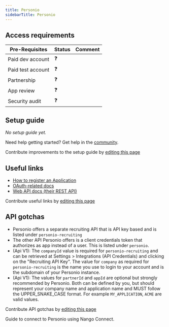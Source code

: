```yaml
---
title: Personio
sidebarTitle: Personio
---
```



<Overview />
<PreBuiltTooling />
<PreBuiltUseCases />

## Access requirements
| Pre-Requisites | Status | Comment|
| - | - | - |
| Paid dev account | ❓ |  |
| Paid test account | ❓ |  |
| Partnership | ❓ | |
| App review | ❓ |  |
| Security audit | ❓ | |


## Setup guide

_No setup guide yet._

<Tip>Need help getting started? Get help in the [community](https://nango.dev/slack).</Tip>

<Note>Contribute improvements to the setup guide by [editing this page](https://github.com/nangohq/nango/tree/master/docs-v2/integrations/all/personio.mdx)</Note>


## Useful links

-   [How to register an Application](https://developer.personio.de/docs/getting-started-with-the-personio-api)
-   [OAuth-related docs](https://developer.personio.de/reference/auth)
-   [Web API docs (their REST API)](https://developer.personio.de/reference/introduction)

<Note>Contribute useful links by [editing this page](https://github.com/nangohq/nango/tree/master/docs-v2/integrations/all/personio.mdx)</Note>

## API gotchas

-   Personio offers a separate recruiting API that is API key based and is listed under `personio-recruiting`
-   The other API Personio offers is a client credentials token that authorizes as app instead of a user. This is listed under `personio`.
-   (Api V1): The `companyId` value is required for `personio-recruiting` and can be retrieved at Settings > Integrations (API Credentials) and clicking on the "Recruiting API Key".
    The value for `company` as required for `personio-recruiting` is the name you use to login to your account
    and is the subdomain of your Personio instance.
-   (Api V1): The values for `partnerId` and `appId` are optional but strongly recommended by Personio. Both can be defined by you, but should represent your company name and application name and MUST follow the UPPER_SNAKE_CASE format. For example `MY_APPLICATION`, `ACME` are valid values.
    
<Note>Contribute API gotchas by [editing this page](https://github.com/nangohq/nango/tree/master/docs-v2/integrations/all/personio.mdx)</Note>

<Card title="Connect to Personio" icon="link" href="/integrations/all/personio/connect" horizontal>
  Guide to connect to Personio using Nango Connect.
</Card>
